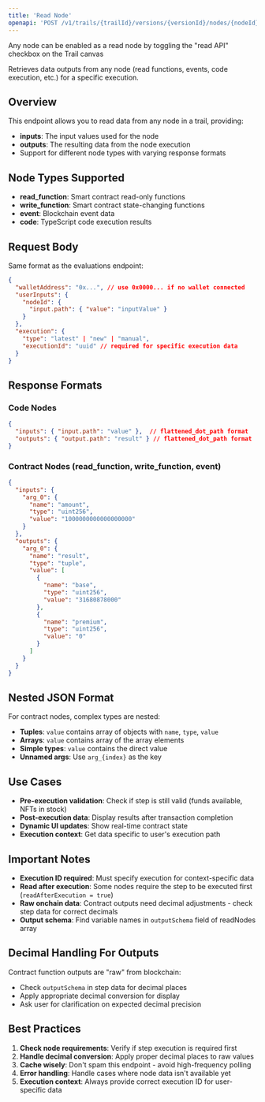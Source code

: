 ```yaml
---
title: 'Read Node'
openapi: 'POST /v1/trails/{trailId}/versions/{versionId}/nodes/{nodeId}/read'
---
```


<Note>Any node can be enabled as a read node by toggling the "read API" checkbox on the Trail canvas</Note>

Retrieves data outputs from any node (read functions, events, code execution, etc.) for a specific execution.

## Overview

This endpoint allows you to read data from any node in a trail, providing:
- **inputs**: The input values used for the node
- **outputs**: The resulting data from the node execution
- Support for different node types with varying response formats

## Node Types Supported

- **read_function**: Smart contract read-only functions
- **write_function**: Smart contract state-changing functions  
- **event**: Blockchain event data
- **code**: TypeScript code execution results

## Request Body

Same format as the evaluations endpoint:

```json
{
  "walletAddress": "0x...", // use 0x0000... if no wallet connected
  "userInputs": {
    "nodeId": {
      "input.path": { "value": "inputValue" }
    }
  },
  "execution": {
    "type": "latest" | "new" | "manual",
    "executionId": "uuid" // required for specific execution data
  }
}
```

## Response Formats

### Code Nodes
```json
{
  "inputs": { "input.path": "value" },  // flattened_dot_path format
  "outputs": { "output.path": "result" } // flattened_dot_path format  
}
```

### Contract Nodes (read_function, write_function, event)
```json
{
  "inputs": {
    "arg_0": {
      "name": "amount",
      "type": "uint256", 
      "value": "1000000000000000000"
    }
  },
  "outputs": {
    "arg_0": {
      "name": "result",
      "type": "tuple",
      "value": [
        {
          "name": "base",
          "type": "uint256", 
          "value": "31680878000"
        },
        {
          "name": "premium", 
          "type": "uint256",
          "value": "0"
        }
      ]
    }
  }
}
```

## Nested JSON Format

For contract nodes, complex types are nested:
- **Tuples**: `value` contains array of objects with `name`, `type`, `value`
- **Arrays**: `value` contains array of the array elements
- **Simple types**: `value` contains the direct value
- **Unnamed args**: Use `arg_{index}` as the key

## Use Cases

- **Pre-execution validation**: Check if step is still valid (funds available, NFTs in stock)
- **Post-execution data**: Display results after transaction completion  
- **Dynamic UI updates**: Show real-time contract state
- **Execution context**: Get data specific to user's execution path

## Important Notes

- **Execution ID required**: Must specify execution for context-specific data
- **Read after execution**: Some nodes require the step to be executed first (`readAfterExecution = true`)
- **Raw onchain data**: Contract outputs need decimal adjustments - check step data for correct decimals
- **Output schema**: Find variable names in `outputSchema` field of readNodes array

## Decimal Handling For Outputs

Contract function outputs are "raw" from blockchain:
- Check `outputSchema` in step data for decimal places
- Apply appropriate decimal conversion for display
- Ask user for clarification on expected decimal precision

## Best Practices

1. **Check node requirements**: Verify if step execution is required first
2. **Handle decimal conversion**: Apply proper decimal places to raw values  
3. **Cache wisely**: Don't spam this endpoint - avoid high-frequency polling
4. **Error handling**: Handle cases where node data isn't available yet
5. **Execution context**: Always provide correct execution ID for user-specific data 